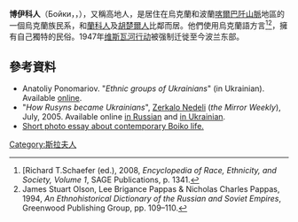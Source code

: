 {{Infobox ethnic group
|group         = Boykos<br />''Бойки''
|image         = File:Bojki1837.jpg
|image_caption = 
|flag          = 
|flag_caption  = 
|population    = 
|region1    = {{flagcountry|Ukraine}}
|pop1       = 131 <small>(2001)</small>
|ref1       = <ref>[http://2001.ukrcensus.gov.ua/results/nationality_population/nationality_popul2/select_5/?botton=cens_db&box=5.5W&k_t=00&p=0&rz=1_1&rz_b=2_1&n_page=1 Ukrainian Census 2001]</ref>
|region2    = {{flagcountry|Poland}}
|pop2       = 258 <small>(2011)</small>
|ref2       = <ref>[http://www.stat.gov.pl/cps/rde/xbcr/gus/LUD_ludnosc_stan_str_dem_spo_NSP2011.pdf Ludność. Stan i struktura demograficzno-społeczna]. Narodowy Spis Ludności i Mieszkań 2011 (National Census of Population and Housing 2011). [[Central_Statistical_Office_(Poland)|GUS]]. 2013. p. 264.</ref>
|region3    = {{flagcountry|Slovakia}}
|pop3       = 
|ref3       = 
|region4    = 
|pop4       = 
|ref4       = 
|region5    = 
|pop5       = 
|ref5       = 
|region6    = 
|pop6       = 
|ref6       = 
|region7    = 
|pop7       = 
|ref7       = 
|region8    = 
|pop8       = 
|ref8       = 
|region9    = 
|pop9       = 
|ref9       = 
|languages     = [[烏克蘭語|烏克蘭語]]
|religions     = [[東儀天主教會|東儀天主教會]]，[[東正教|東正教]] 
|related       = 
}}
'''博伊科人'''（Бойки，{{lang-pl|Bojkowie}}，{{lang-sk|Pujďáci}}），又稱高地人，是居住在烏克蘭和波蘭[[喀爾巴阡山脈|喀爾巴阡山脈]]地區的一個烏克蘭族民系，和[[蘭科人|蘭科人]]及[[胡楚爾人|胡楚爾人]]比鄰而居。他們使用烏克蘭語方言<ref name="Schaefer">[Richard T.Schaefer (ed.), 2008, ''Encyclopedia of Race, Ethnicity, and Society, Volume 1'', SAGE Publications, p. 1341. </ref><ref name="Olson"> James Stuart Olson, Lee Brigance Pappas & Nicholas Charles Pappas, 1994, ''An Ethnohistorical Dictionary of the Russian and Soviet Empires'', Greenwood Publishing Group, pp. 109–110. </ref>，擁有自己獨特的民俗。1947年[[维斯瓦河行动|维斯瓦河行动]]被强制迁徙至今波兰东部。
==參考資料==
{{Reflist}}
*Anatoliy Ponomariov. "''Ethnic groups of Ukrainians''" (in Ukrainian). Available [http://www.interklasa.pl/portal/dokumenty/r_mowa/strony_ukr02/rozne/etnografia.htm online]{{Wayback|url=http://www.interklasa.pl/portal/dokumenty/r_mowa/strony_ukr02/rozne/etnografia.htm |date=20160303184012 }}.
*"''How Rusyns became Ukrainians''", [[Zerkalo_Nedeli|Zerkalo Nedeli]] (''the Mirror Weekly''), July, 2005. Available online [https://web.archive.org/web/20051125025057/http://www.zerkalo-nedeli.com/ie/show/555/50610/ in Russian] and [https://web.archive.org/web/20051112171542/http://www.zn.kiev.ua/ie/show/555/50610/ in Ukrainian].
*[https://web.archive.org/web/20121016001409/http://www.lensculture.com/brykczynski Short photo essay about contemporary Boiko life.]
[[Category:斯拉夫人|Category:斯拉夫人]]
